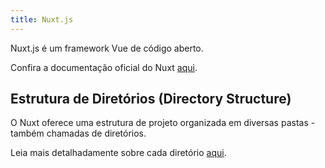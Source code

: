 ```yaml
---
title: Nuxt.js
---
```


Nuxt.js é um framework Vue de código aberto.

Confira a documentação oficial do Nuxt <a href="https://nuxt.com/">aqui</a>.

## Estrutura de Diretórios (Directory Structure)

O Nuxt oferece uma estrutura de projeto organizada em diversas pastas - também chamadas de diretórios.

Leia mais detalhadamente sobre cada diretório <a href="https://nuxt.com/docs/guide/directory-structure/nuxt">aqui</a>.